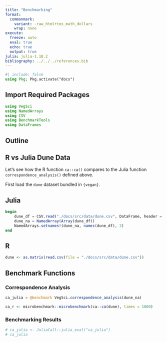 ```yaml
---
title: "Benchmarking"
format: 
  commonmark:
    variant: -raw_html+tex_math_dollars
    wrap: none
execute: 
  freeze: auto
  eval: true
  echo: true
  output: true
julia: julia-1.10.2
bibliography: ../../../references.bib
---
```


```julia
#| include: false
using Pkg; Pkg.activate("docs")
```

## Import Required Packages

```julia
using VegSci
using NamedArrays
using CSV
using BenchmarkTools
using DataFrames
```

## Outline


## R vs Julia Dune Data

Let's see how the R function `ca::ca()` compares to the Julia function `correspondence_analysis()` defined above.

First load the `dune` dataset bundled in `{vegan}`.


::: {.panel-tabset}

## Julia

```julia
begin
	dune_df = CSV.read("./docs/src/data/dune.csv", DataFrame, header = 1)
	dune_na = NamedArray(Array(dune_df))
	NamedArrays.setnames!(dune_na, names(dune_df), 2)
end
```

## R

```r
dune <- as.matrix(read.csv(file = "./docs/src/data/dune.csv"))
```

:::

## Benchmark Functions

### Correspondence Analysis

```julia
ca_julia = @benchmark VegSci.correspondence_analysis(dune_na)
```

```r
ca_r <- microbenchmark::microbenchmark(ca::ca(dune), times = 1000)
```


### Benchmarking Results

```r
# ca_julia <- JuliaCall::julia_eval("ca_julia")
# ca_julia
```